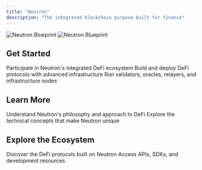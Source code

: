 ```yaml
---
title: "Neutron"
description: "The integrated blockchain purpose-built for finance"
---
```


<img
  className="block dark:hidden"
  src="/images/blue-blueprint.png"
  alt="Neutron Blueprint"
/>
<img
  className="hidden dark:block"
  src="/images/blue-blueprint.png"
  alt="Neutron Blueprint"
/>

## Get Started

<CardGroup cols={3}>
  <Card
    title="For Users"
    icon="user"
    href="/quickstart#for-users"
    iconType="duotone"
  >
    Participate in Neutron's integrated DeFi ecosystem
  </Card>
  <Card title="For Developers" icon="code" href="/developers/overview">
    Build and deploy DeFi protocols with advanced infrastructure
  </Card>
  <Card title="For Operators" icon="server" href="/operators/overview">
    Run validators, oracles, relayers, and infrastructure nodes
  </Card>
</CardGroup>

## Learn More

<CardGroup cols={2}>
  <Card title="About Neutron" icon="compass" href="/home">
    Understand Neutron's philosophy and approach to DeFi
  </Card>
  <Card title="Core Concepts" icon="book" href="/concepts/integrated-architecture">
    Explore the technical concepts that make Neutron unique
  </Card>
</CardGroup>

## Explore the Ecosystem

<CardGroup cols={2}>
  <Card title="DeFi Applications" icon="chart-line" href="/defi/overview">
    Discover the DeFi protocols built on Neutron
  </Card>
  <Card title="Developer Tools" icon="wrench" href="/developers/overview">
    Access APIs, SDKs, and development resources
  </Card>
</CardGroup> 